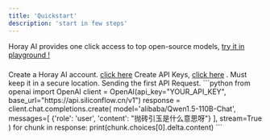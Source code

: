 ```yaml
---
title: 'Quickstart'
description: 'start in few steps'
---
```



<Tip>Horay AI provides one click access to top open-source models,  <a href="https://www.horay.ai/models">try it in playground !</a></Tip>


### 

<Steps>
  <Step title="Account Creation">
    Create a Horay AI account. <a href="https://dash.horay.ai">click here</a>
  </Step>
  <Step title="API Keys Creation">
    Create API Keys, <a href="https://dash.horay.ai/account/ak">click here</a> .
    Must keep it in a secure location. 
  </Step>
  <Step title="Enjoy">
    Sending the first API Request.
    ```python
    from openai import OpenAI
    client = OpenAI(api_key="YOUR_API_KEY", base_url="https://api.siliconflow.cn/v1")
    response = client.chat.completions.create(
      model='alibaba/Qwen1.5-110B-Chat',
      messages=[
            {'role': 'user', 'content': "抛砖引玉是什么意思呀"}
        ],
        stream=True
    )
    for chunk in response:
      print(chunk.choices[0].delta.content)
    ```
  </Step>
</Steps>